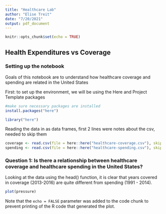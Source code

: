 ```yaml
---
title: "Healthcare Lab"
author: "Elise Treit"
date: "7/20/2021"
output: pdf_document
---
```


```r
knitr::opts_chunk$set(echo = TRUE)
```

## Health Expenditures vs Coverage
### Setting up the notebook
Goals of this notebook are to understand how healthcare coverage and spending are related in the United States

First: to set up the environment, we will be using the Here and Project Template packages

```r
#make sure necessary packages are installed
install.packages("here")
```
```r
library("here")

```
Reading the data in as data frames, first 2 lines were notes about the csv, needed to skip them
```r
coverage <- read.csv(file = here::here("healthcare-coverage.csv"), skip = 2, header = TRUE)
spending <- read.csv(file = here::here("healthcare-spending.csv"), skip = 2, header = TRUE)
```

### Question 1: Is there a relationship between healthcare coverage and healthcare spending in the United States?
Looking at the data using the head() function, it is clear that years covered in coverage (2013-2016) are quite different from spending (1991 - 2014).



```r
plot(pressure)
```

Note that the `echo = FALSE` parameter was added to the code chunk to prevent printing of the R code that generated the plot.
